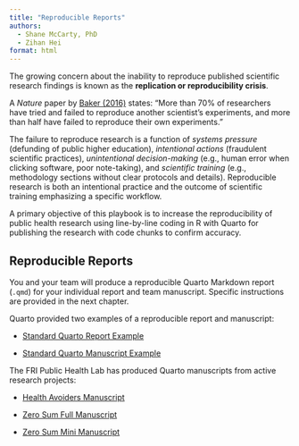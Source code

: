 ```yaml
---
title: "Reproducible Reports"
authors:
  - Shane McCarty, PhD
  - Zihan Hei
format: html
---
```


The growing concern about the inability to reproduce published scientific research findings is known as the **replication or reproducibility crisis**.  

A *Nature* paper by [Baker (2016)](https://www.nature.com/articles/533452a) states: "More than 70% of researchers have tried and failed to reproduce another scientist's experiments, and more than half have failed to reproduce their own experiments."

The failure to reproduce research is a function of *systems pressure* (defunding of public higher education), *intentional actions* (fraudulent scientific practices), *unintentional* *decision-making* (e.g., human error when clicking software, poor note-taking), and *scientific* *training* (e.g., methodology sections without clear protocols and details). Reproducible research is both an intentional practice and the outcome of scientific training emphasizing a specific workflow.

A primary objective of this playbook is to increase the reproducibility of public health research using line-by-line coding in R with Quarto for publishing the research with code chunks to confirm accuracy.

## Reproducible Reports

You and your team will produce a reproducible Quarto Markdown report (`.qmd`) for your individual report and team manuscript. Specific instructions are provided in the next chapter.

Quarto provided two examples of a reproducible report and manuscript:

-   [Standard Quarto Report Example](https://quarto-dev.github.io/quarto-gallery/page-layout/tufte.html)

-   [Standard Quarto Manuscript Example](https://quarto-ext.github.io/manuscript-template-jupyter/)

The FRI Public Health Lab has produced Quarto manuscripts from active research projects:

-   [Health Avoiders Manuscript](https://zihanhei.quarto.pub/avoider-report/)

-   [Zero Sum Full Manuscript](https://fripublichealth.quarto.pub/zerosum/)

-   [Zero Sum Mini Manuscript](https://fripublichealth.quarto.pub/zerosum/example-preview.html)
